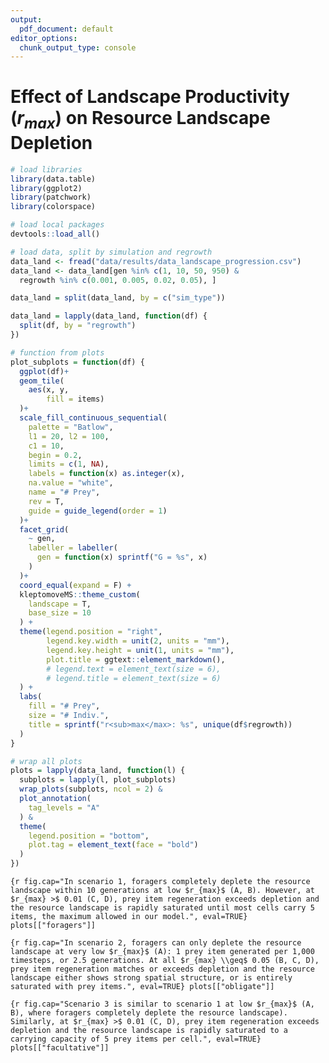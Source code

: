 ```yaml
---
output:
  pdf_document: default
editor_options:
  chunk_output_type: console
---
```


# Effect of Landscape Productivity ($r_{max}$) on Resource Landscape Depletion

```r
# load libraries
library(data.table)
library(ggplot2)
library(patchwork)
library(colorspace)

# load local packages
devtools::load_all()
```

```r
# load data, split by simulation and regrowth
data_land <- fread("data/results/data_landscape_progression.csv")
data_land <- data_land[gen %in% c(1, 10, 50, 950) & 
  regrowth %in% c(0.001, 0.005, 0.02, 0.05), ]

data_land = split(data_land, by = c("sim_type"))

data_land = lapply(data_land, function(df) {
  split(df, by = "regrowth")
})
```

```r
# function from plots
plot_subplots = function(df) {
  ggplot(df)+
  geom_tile(
    aes(x, y,
        fill = items)
  )+
  scale_fill_continuous_sequential(
    palette = "Batlow",
    l1 = 20, l2 = 100,
    c1 = 10,
    begin = 0.2,
    limits = c(1, NA),
    labels = function(x) as.integer(x),
    na.value = "white",
    name = "# Prey",
    rev = T,
    guide = guide_legend(order = 1)
  )+
  facet_grid(
    ~ gen,
    labeller = labeller(
      gen = function(x) sprintf("G = %s", x)
    )
  )+
  coord_equal(expand = F) +
  kleptomoveMS::theme_custom(
    landscape = T, 
    base_size = 10
  ) +
  theme(legend.position = "right",
        legend.key.width = unit(2, units = "mm"),
        legend.key.height = unit(1, units = "mm"),
        plot.title = ggtext::element_markdown(),
        # legend.text = element_text(size = 6),
        # legend.title = element_text(size = 6)
  ) +
  labs(
    fill = "# Prey", 
    size = "# Indiv.",
    title = sprintf("r<sub>max</max>: %s", unique(df$regrowth))
  )
}
```


```r
# wrap all plots
plots = lapply(data_land, function(l) {
  subplots = lapply(l, plot_subplots)
  wrap_plots(subplots, ncol = 2) &
  plot_annotation(
    tag_levels = "A"
  ) &
  theme(
    legend.position = "bottom",
    plot.tag = element_text(face = "bold")
  ) 
})
```

```{r fig.cap="In scenario 1, foragers completely deplete the resource landscape within 10 generations at low $r_{max}$ (A, B). However, at $r_{max} >$ 0.01 (C, D), prey item regeneration exceeds depletion and the resource landscape is rapidly saturated until most cells carry 5 items, the maximum allowed in our model.", eval=TRUE}
plots[["foragers"]]
```

```{r fig.cap="In scenario 2, foragers can only deplete the resource landscape at very low $r_{max}$ (A): 1 prey item generated per 1,000 timesteps, or 2.5 generations. At all $r_{max} \\geq$ 0.05 (B, C, D), prey item regeneration matches or exceeds depletion and the resource landscape either shows strong spatial structure, or is entirely saturated with prey items.", eval=TRUE}
plots[["obligate"]]
```

```{r fig.cap="Scenario 3 is similar to scenario 1 at low $r_{max}$ (A, B), where foragers completely deplete the resource landscape). Similarly, at $r_{max} >$ 0.01 (C, D), prey item regeneration exceeds depletion and the resource landscape is rapidly saturated to a carrying capacity of 5 prey items per cell.", eval=TRUE}
plots[["facultative"]]
```

\newpage
